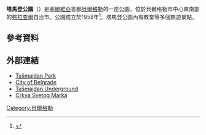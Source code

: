 '''塔馬登公園'''（{{lang-sr|Ташмајдански парк}}）是[[塞爾維亞|塞爾維亞]]首都[[貝爾格勒|貝爾格勒]]的一座公園，位於貝爾格勒市中心東南部的[[弗拉查爾|弗拉查爾]]自治市。公園成立於1958年<ref>{{cite web|last=Roberts|first=Michael|title=Počela rekonstrukcija parka Tašmajdan u centru Beograda|url=http://www.balkans.com/sr/open-news.php?uniquenumber=79387|work=Počela rekonstrukcija parka Tašmajdan u centru Beograda|accessdate=29 November 2010|deadurl=yes|archiveurl=https://web.archive.org/web/20110618074927/http://www.balkans.com/sr/open-news.php?uniquenumber=79387|archivedate=2011年6月18日}}</ref>。塔馬登公園內有教堂等多個旅遊景點。
==參考資料==
{{reflist}}
==外部連結==
{{Commons category|Tašmajdan}}
* [http://www.tasmajdan.rs/ Tašmajdan Park] {{Wayback|url=http://www.tasmajdan.rs/ |date=20201123162742 }}
* [http://www.beograd.rs/cms/view.php?id=220 City of Belgrade] {{Wayback|url=http://www.beograd.rs/cms/view.php?id=220 |date=20130921221817 }}
* [https://web.archive.org/web/20050507232720/http://serbia.00page.com/u2.html Tašmajdan Underground]
* [http://www.crkvasvetogmarka.rs/ Crkva Svetog Marka] {{Wayback|url=http://www.crkvasvetogmarka.rs/ |date=20210122044447 }}
[[Category:貝爾格勒|Category:貝爾格勒]]